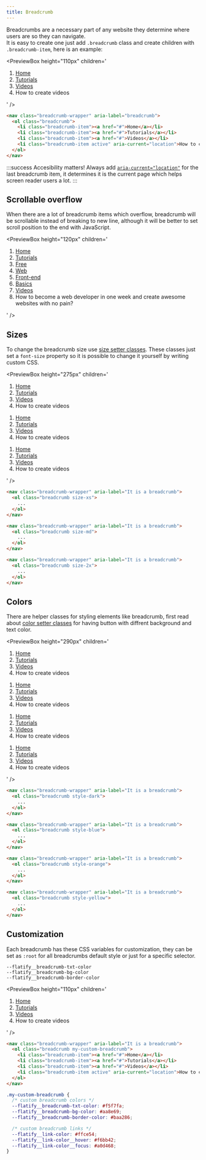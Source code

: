 ```yaml
---
title: Breadcrumb
---
```



Breadcrumbs are a necessary part of any website they determine where users are so they can navigate.  
It is easy to create one just add `.breadcrumb` class and create children with `.breadcrumb-item`, here is an example:

<PreviewBox
  height="110px"
  children='
<!DOCTYPE html>
<html lang="en">
	<head>
		<meta charset="UTF-8" />
		<meta http-equiv="X-UA-Compatible" content="IE=edge" />
		<meta name="viewport" content="width=device-width, initial-scale=1.0" />
		<link rel="stylesheet" href="https://cdn.jsdelivr.net/npm/flatifycss/dist/css/flatify.min.css" />
		<title>Breadcrumb</title>
	</head>
	<body class="flex-center">
        <nav class="breadcrumb-wrapper" aria-label="It is a breadcrumb">
			<ol class="breadcrumb">
				<li class="breadcrumb-item"><a href="#">Home</a></li>
				<li class="breadcrumb-item"><a href="#">Tutorials</a></li>
				<li class="breadcrumb-item"><a href="#">Videos</a></li>
				<li class="breadcrumb-item active" aria-current="location">How to create videos</li>
			</ol>
		</nav>
	</body>
</html>
'
/>

```html title="index.html"
<nav class="breadcrumb-wrapper" aria-label="breadcrumb">
  <ol class="breadcrumb">
    <li class="breadcrumb-item"><a href="#">Home</a></li>
    <li class="breadcrumb-item"><a href="#">Tutorials</a></li>
    <li class="breadcrumb-item"><a href="#">Videos</a></li>
    <li class="breadcrumb-item active" aria-current="location">How to create videos</li>
  </ol>
</nav>
```

:::success Accesibility matters!
Always add [`aria-current="location"`](https://developer.mozilla.org/en-US/docs/Web/Accessibility/ARIA/Attributes/aria-current) for the last breadcrumb item, it determines it is the current page which helps screen reader users a lot.
:::

## Scrollable overflow

When there are a lot of breadcrumb items which overflow, breadcrumb will be scrollable instead of breaking to new line, although it will be better to set scroll position to the end with JavaScript.

<PreviewBox
  height="120px"
  children='
<!DOCTYPE html>
<html lang="en">
	<head>
		<meta charset="UTF-8" />
		<meta http-equiv="X-UA-Compatible" content="IE=edge" />
		<meta name="viewport" content="width=device-width, initial-scale=1.0" />
		<link rel="stylesheet" href="https://cdn.jsdelivr.net/npm/flatifycss/dist/css/flatify.min.css" />
		<title>Breadcrumb</title>
	</head>
	<body class="flex-column-center">
        <nav class="breadcrumb-wrapper" aria-label="It is a breadcrumb">
			<ol class="breadcrumb">
				<li class="breadcrumb-item"><a href="#">Home</a></li>
				<li class="breadcrumb-item"><a href="#">Tutorials</a></li>
				<li class="breadcrumb-item"><a href="#">Free</a></li>
				<li class="breadcrumb-item"><a href="#">Web</a></li>
				<li class="breadcrumb-item"><a href="#">Front-end</a></li>
				<li class="breadcrumb-item"><a href="#">Basics</a></li>
				<li class="breadcrumb-item"><a href="#">Videos</a></li>
				<li class="breadcrumb-item active" aria-current="location">How to become a web developer in one week and create awesome websites with no pain?</li>
			</ol>
		</nav>
	</body>
</html>
'
/>

## Sizes

To change the breadcrumb size use [size setter classes](/docs/helpers/size-setters).
These classes just set a `font-size` property so it is possible to change it yourself by writing custom CSS.

<PreviewBox
  height="275px"
  children='
<!DOCTYPE html>
<html lang="en">
	<head>
		<meta charset="UTF-8" />
		<meta http-equiv="X-UA-Compatible" content="IE=edge" />
		<meta name="viewport" content="width=device-width, initial-scale=1.0" />
		<link rel="stylesheet" href="https://cdn.jsdelivr.net/npm/flatifycss/dist/css/flatify.min.css" />
		<title>Breadcrumb</title>
	</head>
	<body class="flex-column-center">
        <nav class="breadcrumb-wrapper" aria-label="It is a breadcrumb">
			<ol class="breadcrumb size-xs">
				<li class="breadcrumb-item"><a href="#">Home</a></li>
				<li class="breadcrumb-item"><a href="#">Tutorials</a></li>
				<li class="breadcrumb-item"><a href="#">Videos</a></li>
				<li class="breadcrumb-item active" aria-current="location">How to create videos</li>
			</ol>
		</nav>
        <nav class="breadcrumb-wrapper" aria-label="It is a breadcrumb">
			<ol class="breadcrumb size-md">
				<li class="breadcrumb-item"><a href="#">Home</a></li>
				<li class="breadcrumb-item"><a href="#">Tutorials</a></li>
				<li class="breadcrumb-item"><a href="#">Videos</a></li>
				<li class="breadcrumb-item active" aria-current="location">How to create videos</li>
			</ol>
		</nav>
        <nav class="breadcrumb-wrapper" aria-label="It is a breadcrumb">
			<ol class="breadcrumb size-2x">
				<li class="breadcrumb-item"><a href="#">Home</a></li>
				<li class="breadcrumb-item"><a href="#">Tutorials</a></li>
				<li class="breadcrumb-item"><a href="#">Videos</a></li>
				<li class="breadcrumb-item active" aria-current="location">How to create videos</li>
			</ol>
		</nav>
	</body>
</html>
'
/>

```html title="index.html"
<nav class="breadcrumb-wrapper" aria-label="It is a breadcrumb">
  <ol class="breadcrumb size-xs">
    ...
  </ol>
</nav>

<nav class="breadcrumb-wrapper" aria-label="It is a breadcrumb">
  <ol class="breadcrumb size-md">
    ...
  </ol>
</nav>

<nav class="breadcrumb-wrapper" aria-label="It is a breadcrumb">
  <ol class="breadcrumb size-2x">
    ...
  </ol>
</nav>
```

## Colors

There are helper classes for styling elements like breadcrumb, first read about [color setter classes](/docs/helpers/color-setters) for having button with diffrent background and text color.

<PreviewBox
  height="290px"
  children='
<!DOCTYPE html>
<html lang="en">
	<head>
		<meta charset="UTF-8" />
		<meta http-equiv="X-UA-Compatible" content="IE=edge" />
		<meta name="viewport" content="width=device-width, initial-scale=1.0" />
		<link rel="stylesheet" href="https://cdn.jsdelivr.net/npm/flatifycss/dist/css/flatify.min.css" />
		<title>Breadcrumb</title>
	</head>
	<body class="flex-column-center">
        <nav class="breadcrumb-wrapper" aria-label="It is a breadcrumb">
			<ol class="breadcrumb style-dark">
				<li class="breadcrumb-item"><a href="#">Home</a></li>
				<li class="breadcrumb-item"><a href="#">Tutorials</a></li>
				<li class="breadcrumb-item"><a href="#">Videos</a></li>
				<li class="breadcrumb-item active" aria-current="location">How to create videos</li>
			</ol>
		</nav>
        <nav class="breadcrumb-wrapper" aria-label="It is a breadcrumb">
			<ol class="breadcrumb style-blue">
				<li class="breadcrumb-item"><a href="#">Home</a></li>
				<li class="breadcrumb-item"><a href="#">Tutorials</a></li>
				<li class="breadcrumb-item"><a href="#">Videos</a></li>
				<li class="breadcrumb-item active" aria-current="location">How to create videos</li>
			</ol>
		</nav>
        <nav class="breadcrumb-wrapper" aria-label="It is a breadcrumb">
			<ol class="breadcrumb style-orange">
				<li class="breadcrumb-item"><a href="#">Home</a></li>
				<li class="breadcrumb-item"><a href="#">Tutorials</a></li>
				<li class="breadcrumb-item"><a href="#">Videos</a></li>
				<li class="breadcrumb-item active" aria-current="location">How to create videos</li>
			</ol>
		</nav>
           <nav class="breadcrumb-wrapper" aria-label="It is a breadcrumb">
			<ol class="breadcrumb style-yellow">
				<li class="breadcrumb-item"><a href="#">Home</a></li>
				<li class="breadcrumb-item"><a href="#">Tutorials</a></li>
				<li class="breadcrumb-item"><a href="#">Videos</a></li>
				<li class="breadcrumb-item active" aria-current="location">How to create videos</li>
			</ol>
		</nav>
	</body>
</html>
'
/>

```html title="index.html"
<nav class="breadcrumb-wrapper" aria-label="It is a breadcrumb">
  <ol class="breadcrumb style-dark">
    ...
  </ol>
</nav>

<nav class="breadcrumb-wrapper" aria-label="It is a breadcrumb">
  <ol class="breadcrumb style-blue">
    ...
  </ol>
</nav>

<nav class="breadcrumb-wrapper" aria-label="It is a breadcrumb">
  <ol class="breadcrumb style-orange">
    ...
  </ol>
</nav>

<nav class="breadcrumb-wrapper" aria-label="It is a breadcrumb">
  <ol class="breadcrumb style-yellow">
    ...
  </ol>
</nav>
```

## Customization

Each breadcrumb has these CSS variables for customization, they can be set as `:root` for all breadcrumbs default style or just for a specific selector.

`--flatify__breadcrumb-txt-color`  
`--flatify__breadcrumb-bg-color`  
`--flatify__breadcrumb-border-color`

<PreviewBox
  height="110px"
  children='
<!DOCTYPE html>
<html lang="en">
	<head>
		<meta charset="UTF-8" />
		<meta http-equiv="X-UA-Compatible" content="IE=edge" />
		<meta name="viewport" content="width=device-width, initial-scale=1.0" />
		<link rel="stylesheet" href="https://cdn.jsdelivr.net/npm/flatifycss/dist/css/flatify.min.css" />
		<title>Breadcrumb</title>
        <style>
            .my-custom-breadcrumb{
                --flatify__breadcrumb-txt-color: #F5F7FA;
                --flatify__breadcrumb-bg-color: #AA8E69;
                --flatify__breadcrumb-border-color: #BAA286;
                --flatify__link-color: #FFCE54;
                --flatify__link-color__hover: #F6BB42;
                --flatify__link-color__focus: #A0D468;
            }
        </style>
	</head>
	<body class="flex-center">
        <nav class="breadcrumb-wrapper" aria-label="It is a breadcrumb">
			<ol class="breadcrumb my-custom-breadcrumb">
				<li class="breadcrumb-item"><a href="#">Home</a></li>
				<li class="breadcrumb-item"><a href="#">Tutorials</a></li>
				<li class="breadcrumb-item"><a href="#">Videos</a></li>
				<li class="breadcrumb-item active" aria-current="location">How to create videos</li>
			</ol>
		</nav>
	</body>
</html>
'
/>

```html title="index.html"
<nav class="breadcrumb-wrapper" aria-label="It is a breadcrumb">
  <ol class="breadcrumb my-custom-breadcrumb">
    <li class="breadcrumb-item"><a href="#">Home</a></li>
    <li class="breadcrumb-item"><a href="#">Tutorials</a></li>
    <li class="breadcrumb-item"><a href="#">Videos</a></li>
    <li class="breadcrumb-item active" aria-current="location">How to create videos</li>
  </ol>
</nav>
```

```css title="style.css"
.my-custom-breadcrumb {
  /* custom breadcrumb colors */
  --flatify__breadcrumb-txt-color: #f5f7fa;
  --flatify__breadcrumb-bg-color: #aa8e69;
  --flatify__breadcrumb-border-color: #baa286;

  /* custom breadcrumb links */
  --flatify__link-color: #ffce54;
  --flatify__link-color__hover: #f6bb42;
  --flatify__link-color__focus: #a0d468;
}
```

